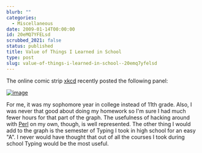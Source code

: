 ```yaml
---
blurb: ""
categories:
  - Miscellaneous
date: 2009-01-14T00:00:00
id: 20eMQ7YFELsd
scrubbed_2021: false
status: published
title: Value of Things I Learned in School
type: post
slug: value-of-things-i-learned-in-school--20emq7yfelsd
---
```


The online comic strip [xkcd](https://xkcd.com/) recently posted the following panel:

[![image](https://imgs.xkcd.com/comics/11th_grade.png)](http://xkcd.com/519/) 

For me, it was my sophomore year in college instead of 11th grade. Also, I was never that good about doing my homework so I'm sure I had much fewer hours for that part of the graph. The usefulness of hacking around with [Perl](https://en.wikipedia.org/wiki/Perl) on my own, though, is well represented. The other thing I would add to the graph is the semester of Typing I took in high school for an easy "A". I never would have thought that out of all the courses I took during school Typing would be the most useful.
